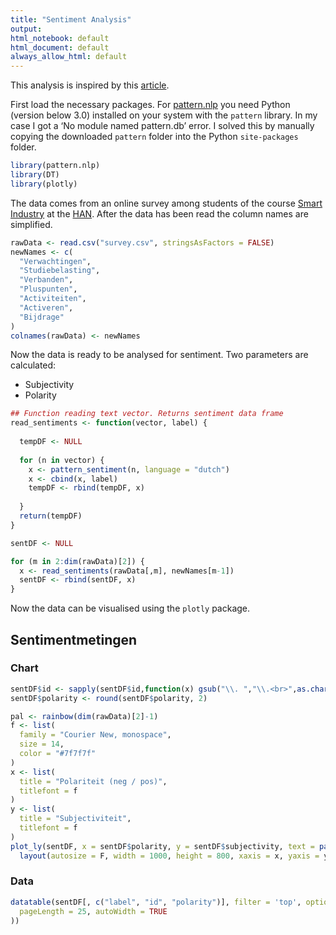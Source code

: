 ```yaml
---
title: "Sentiment Analysis"
output:
html_notebook: default
html_document: default
always_allow_html: default
---
```



This analysis is inspired by this [article](http://www.bnosac.be/index.php/blog/54-sentiment-analysis-and-parts-of-speech-tagging-in-dutch-french-english-german-spanish-italian).

First load the necessary packages. For [pattern.nlp](https://github.com/bnosac/pattern.nlp) you need Python (version below 3.0) installed on your system with the `pattern` library. In my case I got a 'No module named pattern.db' error. I solved this by manually copying the downloaded `pattern` folder into the Python `site-packages` folder.
```r
library(pattern.nlp)
library(DT)
library(plotly)
```

The data comes from an online survey among students of the course [Smart Industry](https://witusj.github.io/MinorSI/) at the [HAN](https://www.han.nl/international/english/). After the data has been read the column names are simplified.
```r
rawData <- read.csv("survey.csv", stringsAsFactors = FALSE)
newNames <- c(
  "Verwachtingen",
  "Studiebelasting",
  "Verbanden",
  "Pluspunten",
  "Activiteiten",
  "Activeren",
  "Bijdrage"
)
colnames(rawData) <- newNames
```

Now the data is ready to be analysed for sentiment. Two parameters are calculated:

- Subjectivity
- Polarity
```r
## Function reading text vector. Returns sentiment data frame
read_sentiments <- function(vector, label) {
  
  tempDF <- NULL
  
  for (n in vector) {
    x <- pattern_sentiment(n, language = "dutch")
    x <- cbind(x, label)
    tempDF <- rbind(tempDF, x)
    
  }
  return(tempDF)
}

sentDF <- NULL

for (m in 2:dim(rawData)[2]) {
  x <- read_sentiments(rawData[,m], newNames[m-1])
  sentDF <- rbind(sentDF, x)
}
```

Now the data can be visualised using the `plotly` package.

## Sentimentmetingen {.tabset}

### Chart 

```r
sentDF$id <- sapply(sentDF$id,function(x) gsub("\\. ","\\.<br>",as.character(x)))
sentDF$polarity <- round(sentDF$polarity, 2)

pal <- rainbow(dim(rawData)[2]-1)
f <- list(
  family = "Courier New, monospace",
  size = 14,
  color = "#7f7f7f"
)
x <- list(
  title = "Polariteit (neg / pos)",
  titlefont = f
)
y <- list(
  title = "Subjectiviteit",
  titlefont = f
)
plot_ly(sentDF, x = sentDF$polarity, y = sentDF$subjectivity, text = paste("Tekst: ", sentDF$id), hoverinfo = "text", mode = "markers", marker = list(size = 20), color = sentDF$label, colors = pal) %>%
  layout(autosize = F, width = 1000, height = 800, xaxis = x, yaxis = y)

```


### Data

```r
datatable(sentDF[, c("label", "id", "polarity")], filter = 'top', options = list(
  pageLength = 25, autoWidth = TRUE
))
```

